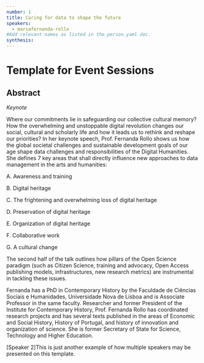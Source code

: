 ```yaml
---
number: 1
title: Caring for data to shape the future
speakers:
  - mariafernanda-rollo
#Add relevant names as listed in the person.yaml doc.
synthesis:
---
```


# Template for Event Sessions

## Abstract

_Keynote_

Where our commitments lie in safeguarding our collective cultural memory? How
the overwhelming and unstoppable digital revolution changes our social, cultural
and scholarly life and how it leads us to rethink and reshape our priorities? In
her keynote speech, Prof. Fernanda Rollo shows us how the global societal
challenges and sustainable development goals of our age shape data challenges
and responsibilities of the Digital Humanities. She defines 7 key areas that
shall directly influence new approaches to data management in the arts and
humanities:

A. Awareness and training

B. Digital heritage

C. The frightening and overwhelming loss of digital heritage

D. Preservation of digital heritage

E. Organization of digital heritage

F. Collaborative work

G. A cultural change

The second half of the talk outlines how pillars of the Open Science paradigm
(such as Citizen Science, training and advocacy, Open Access publishing models,
infrastructures, new research metrics) are instrumental in tackling these
issues.

<Youtube
  id="R7vo7x7b62k"
  caption="Maria Fernanda Rollo - Caring for Data to Shape the Future"
/>

<Download download="docs/1.1-Rollo.pdf" />

<Speakers>

<Speaker speaker="mariafernanda-rollo">

Fernanda has a PhD in Contemporary History by the Faculdade de Ciências Sociais
e Humanidades, Universidade Nova de Lisboa and is Associate Professor in the
same faculty. Researcher and former President of the Institute for Contemporary
History, Prof. Fernanda Rollo has coordinated research projects and has several
texts published in the areas of Economic and Social History, History of
Portugal, and history of innovation and organization of science. She is former
Secretary of State for Science, Technology and Higher Education.

</Speaker>

<Speaker speaker="speaker-2">

[Speaker 2]This is just another example of how multiple speakers may be
presented on this template.

</Speaker>

</Speakers>
